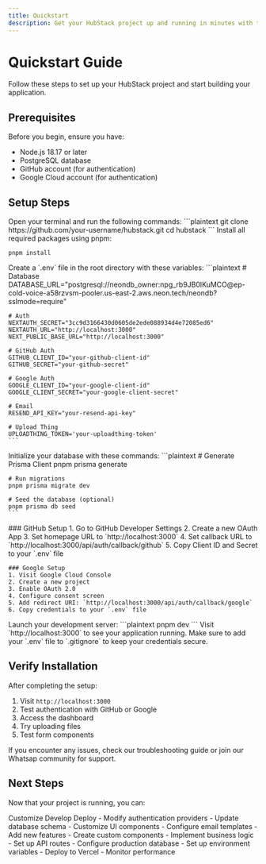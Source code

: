 ```yaml
---
title: Quickstart
description: Get your HubStack project up and running in minutes with this step-by-step guide.
---
```


# Quickstart Guide

Follow these steps to set up your HubStack project and start building your application.

## Prerequisites

Before you begin, ensure you have:

- Node.js 18.17 or later
- PostgreSQL database
- GitHub account (for authentication)
- Google Cloud account (for authentication)

## Setup Steps

<Stepper>
  <StepperItem title="Clone the Repository">
    Open your terminal and run the following commands:
    ```plaintext
    git clone https://github.com/your-username/hubstack.git
    cd hubstack
    ```
  </StepperItem>

<StepperItem title="Install Dependencies">
  Install all required packages using pnpm:

```plaintext
pnpm install
```

</StepperItem>

  <StepperItem title="Configure Environment">
    Create a `.env` file in the root directory with these variables:
    ```plaintext
    # Database
    DATABASE_URL="postgresql://neondb_owner:npg_rb9JB0lKuMCO@ep-cold-voice-a58rzvsm-pooler.us-east-2.aws.neon.tech/neondb?sslmode=require"

    # Auth
    NEXTAUTH_SECRET="3cc9d3166430d0605de2ede088934d4e72085ed6"
    NEXTAUTH_URL="http://localhost:3000"
    NEXT_PUBLIC_BASE_URL="http://localhost:3000"

    # GitHub Auth
    GITHUB_CLIENT_ID="your-github-client-id"
    GITHUB_SECRET="your-github-secret"

    # Google Auth
    GOOGLE_CLIENT_ID="your-google-client-id"
    GOOGLE_CLIENT_SECRET="your-google-client-secret"

    # Email
    RESEND_API_KEY="your-resend-api-key"

    # Upload Thing
    UPLOADTHING_TOKEN='your-uploadthing-token'
    ```

  </StepperItem>

  <StepperItem title="Set Up Database">
    Initialize your database with these commands:
    ```plaintext
    # Generate Prisma Client
    pnpm prisma generate

    # Run migrations
    pnpm prisma migrate dev

    # Seed the database (optional)
    pnpm prisma db seed
    ```

  </StepperItem>

  <StepperItem title="Configure Authentication">
    ### GitHub Setup
    1. Go to GitHub Developer Settings
    2. Create a new OAuth App
    3. Set homepage URL to `http://localhost:3000`
    4. Set callback URL to `http://localhost:3000/api/auth/callback/github`
    5. Copy Client ID and Secret to your `.env` file

    ### Google Setup
    1. Visit Google Cloud Console
    2. Create a new project
    3. Enable OAuth 2.0
    4. Configure consent screen
    5. Add redirect URI: `http://localhost:3000/api/auth/callback/google`
    6. Copy credentials to your `.env` file

  </StepperItem>

  <StepperItem title="Start Development Server">
    Launch your development server:
    ```plaintext
    pnpm dev
    ```
    Visit `http://localhost:3000` to see your application running.
  </StepperItem>
</Stepper>

<Note type="warning" title="Secure your Credentials">
  Make sure to add your `.env` file to `.gitignore` to keep your credentials
  secure.
</Note>

## Verify Installation

After completing the setup:

1. Visit `http://localhost:3000`
2. Test authentication with GitHub or Google
3. Access the dashboard
4. Try uploading files
5. Test form components

<Note type="success" title="Join Group">
  If you encounter any issues, check our troubleshooting guide or join our
  Whatsap community for support.
</Note>

## Next Steps

Now that your project is running, you can:

<Tabs defaultValue="customize">
  <TabsList>
    <TabsTrigger value="customize">Customize</TabsTrigger>
    <TabsTrigger value="develop">Develop</TabsTrigger>
    <TabsTrigger value="deploy">Deploy</TabsTrigger>
  </TabsList>
  <TabsContent value="customize">
    - Modify authentication providers - Update database schema - Customize UI
    components - Configure email templates
  </TabsContent>
  <TabsContent value="develop">
    - Add new features - Create custom components - Implement business logic -
    Set up API routes
  </TabsContent>
  <TabsContent value="deploy">
    - Configure production database - Set up environment variables - Deploy to
    Vercel - Monitor performance
  </TabsContent>
</Tabs>
